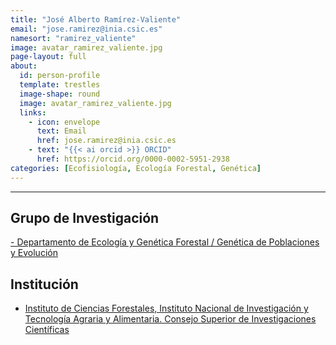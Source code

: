 ```yaml
---
title: "José Alberto Ramírez-Valiente"
email: "jose.ramirez@inia.csic.es"  
namesort: "ramirez_valiente"
image: avatar_ramirez_valiente.jpg
page-layout: full
about: 
  id: person-profile
  template: trestles
  image-shape: round
  image: avatar_ramirez_valiente.jpg
  links:
    - icon: envelope
      text: Email
      href: jose.ramirez@inia.csic.es
    - text: "{{< ai orcid >}} ORCID"
      href: https://orcid.org/0000-0002-5951-2938
categories: [Ecofisiología, Ecología Forestal, Genética]
---
```

 
<hr>

:::{#person-profile}

## Grupo de Investigación
[- Departamento de Ecología y Genética Forestal / Genética de Poblaciones y Evolución](https://www.inia.es/investigacion/forestal/Ecolog%C3%ADa%20y%20Gen%C3%A9tica/Gen%C3%A9tica%20de%20poblaciones%20y%20evoluci%C3%B3n/Pages/Home.aspx)

## Institución
- [Instituto de Ciencias Forestales, Instituto Nacional de Investigación y Tecnología Agraria y Alimentaria. Consejo Superior de Investigaciones Científicas](https://www.inia.es/)

:::
